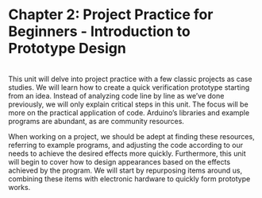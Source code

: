 # Chapter 2: Project Practice for Beginners - Introduction to Prototype Design
<br />
This unit will delve into project practice with a few classic projects as case studies. We will learn how to create a quick verification prototype starting from an idea. Instead of analyzing code line by line as we've done previously, we will only explain critical steps in this unit. The focus will be more on the practical application of code. Arduino's libraries and example programs are abundant, as are community resources.

When working on a project, we should be adept at finding these resources, referring to example programs, and adjusting the code according to our needs to achieve the desired effects more quickly. Furthermore, this unit will begin to cover how to design appearances based on the effects achieved by the program. We will start by repurposing items around us, combining these items with electronic hardware to quickly form prototype works.
